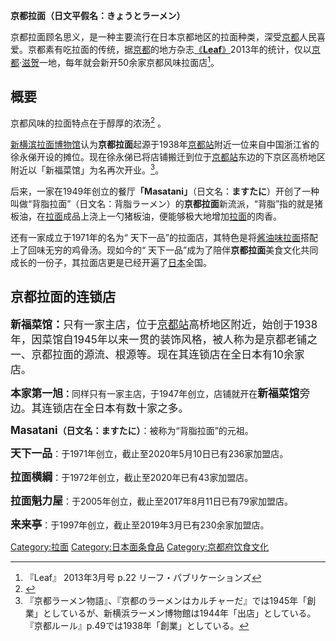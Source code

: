 {{Multiple issues|
{{Copy edit|time=2020-07-22T08:28:49+00:00}}
{{Lead too short|time=2020-07-22T08:28:49+00:00}}
{{Overly detailed|time=2020-07-22T08:28:49+00:00}}
{{Advert|time=2020-07-23T05:07:40+00:00}}
}}
'''京都拉面（日文平假名：きょうとラーメン）'''

京都拉面顾名思义，是一种主要流行在日本京都地区的拉面种类，深受[[京都|京都]]人民喜爱。京都素有吃拉面的传统，据[[京都|京都]]的地方杂志[[Leaf|《'''Leaf'''》]]2013年的统计，仅以[[京都|京都]]·[[滋贺县|滋贺]]一地，每年就会新开50余家京都风味拉面店<ref>『Leaf』 2013年3月号 p.22 リーフ・パブリケーションズ</ref>。 

== 概要 ==
京都风味的拉面特点在于醇厚的浓汤<ref>{{Cite web|title=天下一品がまずいと言われる理由|url=http://imimatome.com/zatugaku/innshokuten/19/|accessdate=2020-07-21|work=◎雑学|language=ja|archive-date=2018-03-28|archive-url=https://archive.today/20180328041158/http://imimatome.com/zatugaku/innshokuten/19/|dead-url=no}}</ref> 。 

[[新横滨拉面博物馆|新横滨拉面博物馆]]认为'''京都拉面'''起源于1938年[[京都站|京都站]]附近一位来自中国浙江省的徐永俤开设的摊位。现在徐永俤已将店铺搬迁到位于[[京都站|京都站]]东边的下京区高桥地区附近以「新福菜馆」为名再次开业。<ref>『京都ラーメン物語』、『京都のラーメンはカルチャーだ』では1945年「創業」としているが、新横浜ラーメン博物館は1944年「出店」としている。『京都ルール』p.49では1938年「創業」としている。</ref>。 

后来，一家在1949年创立的餐厅'''「Masatani」'''（日文名：'''ますたに'''）开创了一种叫做“背脂拉面”（日文名：背脂ラーメン）的'''京都拉面'''新流派，“背脂”指的就是猪板油，在[[拉面|拉面]]成品上浇上一勺猪板油，便能够极大地增加[[拉面|拉面]]的肉香。 

还有一家成立于1971年的名为“ 天下一品”的拉面店，其特色是将[[醬油拉麵|酱油味拉面]]搭配上了回味无穷的鸡骨汤。现如今的“ 天下一品”成为了陪伴'''京都拉面'''美食文化共同成长的一份子，其拉面店更是已经开遍了[[日本|日本]]全国。

== 京都拉面的连锁店 ==

'''<big>新福菜馆：</big>'''<big>只有一家主店，位于[[京都站|京都站]]高桥地区附近，始创于1938年，因菜馆自1945年以来一贯的装饰风格，被人称为是京都老铺之一、京都拉面的源流、根源等。现在其连锁店在全日本有10余家店。</big>

'''<big>本家第一旭</big>：'''同样只有一家主店，于1947年创立，店铺就开在'''<big>新福菜馆</big>'''<big>旁边。其连锁店在全日本有数十家之多。</big>

'''<big>Masatani</big>（日文名：ますたに）'''：被称为“背脂拉面”的元祖。

'''<big>天下一品</big>'''：于1971年创立，截止至2020年5月10日已有236家加盟店。

'''<big>拉面横綱</big>'''：于1972年创立，截止至2020年已有43家加盟店。

'''<big>拉面魁力屋</big>'''：于2005年创立，截止至2017年8月11日已有79家加盟店。

'''<big>来来亭</big>'''：于1997年创立，截止至2019年3月已有230余家加盟店。


<references />
{{京都站}}
[[Category:拉面|Category:拉面]]
[[Category:日本面条食品|Category:日本面条食品]]
[[Category:京都府饮食文化|Category:京都府饮食文化]]